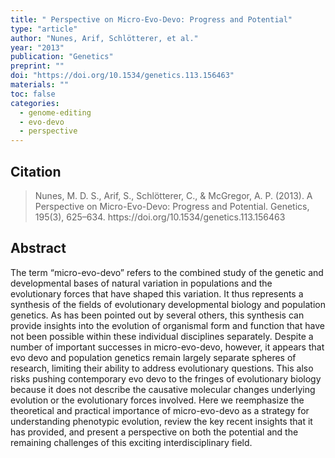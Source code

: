 ```yaml
---
title: " Perspective on Micro-Evo-Devo: Progress and Potential"
type: "article"
author: "Nunes, Arif, Schlötterer, et al."
year: "2013"
publication: "Genetics"
preprint: ""
doi: "https://doi.org/10.1534/genetics.113.156463"
materials: ""
toc: false
categories:
  - genome-editing
  - evo-devo
  - perspective
---
```


## Citation

> Nunes, M. D. S., Arif, S., Schlötterer, C., & McGregor, A. P. (2013). A Perspective on Micro-Evo-Devo: Progress and Potential. Genetics, 195(3), 625–634. https://doi.org/10.1534/genetics.113.156463

## Abstract

The term “micro-evo-devo” refers to the combined study of the genetic and developmental bases of natural variation in populations and the evolutionary forces that have shaped this variation. It thus represents a synthesis of the fields of evolutionary developmental biology and population genetics. As has been pointed out by several others, this synthesis can provide insights into the evolution of organismal form and function that have not been possible within these individual disciplines separately. Despite a number of important successes in micro-evo-devo, however, it appears that evo devo and population genetics remain largely separate spheres of research, limiting their ability to address evolutionary questions. This also risks pushing contemporary evo devo to the fringes of evolutionary biology because it does not describe the causative molecular changes underlying evolution or the evolutionary forces involved. Here we reemphasize the theoretical and practical importance of micro-evo-devo as a strategy for understanding phenotypic evolution, review the key recent insights that it has provided, and present a perspective on both the potential and the remaining challenges of this exciting interdisciplinary field.